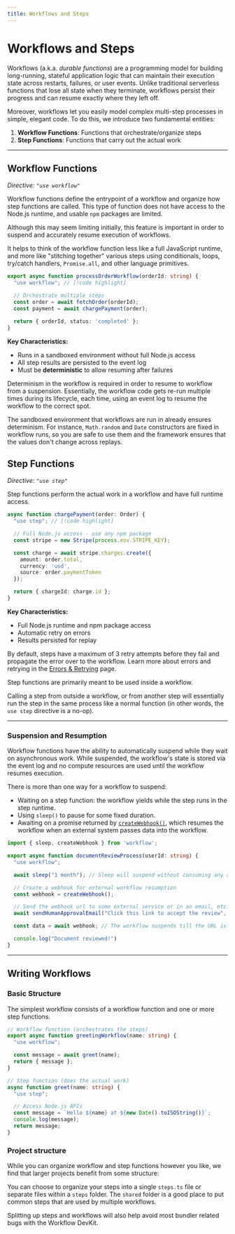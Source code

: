 ```yaml
---
title: Workflows and Steps
---
```



# Workflows and Steps

Workflows (a.k.a. *durable functions*) are a programming model for building long-running, stateful application logic that can maintain their execution state across restarts, failures, or user events. Unlike traditional serverless functions that lose all state when they terminate, workflows persist their progress and can resume exactly where they left off.

Moreover, workflows let you easily model complex multi-step processes in simple, elegant code. To do this, we introduce two fundamental entities:

1. **Workflow Functions**: Functions that orchestrate/organize steps
2. **Step Functions**: Functions that carry out the actual work

---

## Workflow Functions

*Directive: `"use workflow"`*

Workflow functions define the entrypoint of a workflow and organize how step functions are called. This type of function does not have access to the Node.js runtime, and usable `npm` packages are limited.

Although this may seem limiting initially, this feature is important in order to suspend and accurately resume execution of workflows.

It helps to think of the workflow function less like a full JavaScript runtime, and more like "stitching together" various steps using conditionals, loops, try/catch handlers, `Promise.all`, and other language primitives.

```typescript lineNumbers
export async function processOrderWorkflow(orderId: string) {
  "use workflow"; // [!code highlight]

  // Orchestrate multiple steps
  const order = await fetchOrder(orderId);
  const payment = await chargePayment(order);

  return { orderId, status: 'completed' };
}
```

**Key Characteristics:**

- Runs in a sandboxed environment without full Node.js access
- All step results are persisted to the event log
- Must be **deterministic** to allow resuming after failures

Determinism in the workflow is required in order to resume to workflow from a suspension. Essentially, the workflow code gets re-run multiple times during its lifecycle,
each time, using an event log to resume the workflow to the correct spot.

The sandboxed environment that workflows are run in already ensures determinism. For instance, `Math.random` and `Date` constructors are fixed in workflow runs, so you are safe to use them and the framework ensures that the values don't change across replays.

## Step Functions

*Directive: `"use step"`*

Step functions perform the actual work in a workflow and have full runtime access.

```typescript lineNumbers
async function chargePayment(order: Order) {
  "use step"; // [!code highlight]

  // Full Node.js access - use any npm package
  const stripe = new Stripe(process.env.STRIPE_KEY);

  const charge = await stripe.charges.create({
    amount: order.total,
    currency: 'usd',
    source: order.paymentToken
  });

  return { chargeId: charge.id };
}
```

**Key Characteristics:**

- Full Node.js runtime and npm package access
- Automatic retry on errors
- Results persisted for replay

By default, steps have a maximum of 3 retry attempts before they fail and propagate the error over to the workflow. Learn more about errors and retrying in the [Errors & Retrying](/docs/foundations/errors-and-retries) page.

<Callout type="info">
Step functions are primarily meant to be used inside a workflow.
</Callout>

Calling a step from outside a workflow, or from another step will essentially run the step in the same process like a normal function (in other words, the `use step` directive is a no-op).

---

### Suspension and Resumption

Workflow functions have the ability to automatically suspend while they wait on asynchronous work. While suspended, the workflow's state is stored via the event log and no compute resources are used until the workflow resumes execution.

There is more than one way for a workflow to suspend:

- Waiting on a step function: the workflow yields while the step runs in the step runtime.
- Using `sleep()` to pause for some fixed duration.
- Awaiting on a promise returned by [`createWebhook()`](/docs/api-reference/workflow/create-webhook), which resumes the workflow when an external system passes data into the workflow.

```typescript lineNumbers
import { sleep, createWebhook } from 'workflow';

export async function documentReviewProcess(userId: string) {
  "use workflow";

  await sleep("1 month"); // Sleep will suspend without consuming any resources [!code highlight]

  // Create a webhook for external workflow resumption
  const webhook = createWebhook();

  // Send the webhook url to some external service or in an email, etc.
  await sendHumanApprovalEmail("Click this link to accept the review", webhook.url)

  const data = await webhook; // The workflow suspends till the URL is resumed [!code highlight]

  console.log("Document reviewed!")
}
```

---

## Writing Workflows

### Basic Structure

The simplest workflow consists of a workflow function and one or more step functions.

```typescript lineNumbers
// Workflow function (orchestrates the steps)
export async function greetingWorkflow(name: string) {
  "use workflow";

  const message = await greet(name);
  return { message };
}

// Step function (does the actual work)
async function greet(name: string) {
  "use step";

  // Access Node.js APIs
  const message = `Hello ${name} at ${new Date().toISOString()}`;
  console.log(message);
  return message;
}
```

### Project structure

While you can organize workflow and step functions however you like, we find that larger projects benefit from some structure:
<Files>
  <Folder name="workflows" defaultOpen disabled>
    <Folder name="userOnboarding" defaultOpen disabled>
      <File name="index.ts" />
      <File name="steps.ts" />
    </Folder>
    <Folder name="aiVideoGeneration" defaultOpen disabled>
      <File name="index.ts" />
      <Folder name="steps" defaultOpen disabled>
        <File name="transcribeUpload.ts" />
        <File name="generateVideo.ts" />
        <File name="notifyUser.ts" />
      </Folder>
    </Folder>
    <Folder name="shared" defaultOpen disabled>
      <File name="validateInput.ts" />
      <File name="logActivity.ts" />
    </Folder>
  </Folder>
</Files>

You can choose to organize your steps into a single `steps.ts` file or separate files within a `steps` folder. The `shared` folder is a good place to put common steps that are used by multiple workflows.

<Callout type="info">
Splitting up steps and workflows will also help avoid most bundler related bugs with the Workflow DevKit.
</Callout>
